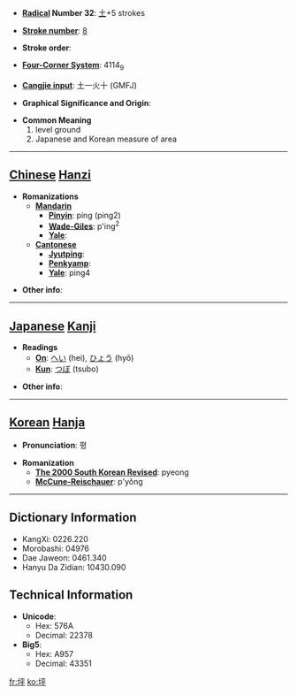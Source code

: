 * '''[[Wiktionary:Chinese radical index| Radical]] Number 32''': [[Wiktionary:Chinese radical index 土|土]]+5 strokes

* '''[[Wiktionary:Chinese total strokes index|Stroke number]]''': [[Wiktionary:Chinese total strokes index 8|8]]

* '''Stroke order''': 

* '''[[Wiktionary:Chinese four corner index|Four-Corner System]]''': 4114<sub>9</sub>

* '''[[Wiktionary:Chinese Cangjie index|Cangjie input]]''': 土一火十 (GMFJ)

* '''Graphical Significance and Origin''': 

* '''Common Meaning'''
*#level ground
*# Japanese and Korean measure of area


----

== [[Chinese]] [[Hanzi]] ==

* '''Romanizations'''
** '''[[Mandarin]]'''
*** '''[[Pinyin]]''': píng (ping2)
*** '''[[Wade-Giles]]''': p'ing<sup>2</sup>
*** '''[[Yale]]''': 
** '''[[Cantonese]]'''
*** '''[[Jyutping]]''':
*** '''[[Penkyamp]]''': 
*** '''[[Yale]]''': ping4

* '''Other info''': 

----

== [[Japanese]] [[Kanji]] ==

* '''Readings'''
** '''[[On]]''': [[へい]] (hei), [[ひょう]] (hyō)
** '''[[Kun]]''': [[つぼ]] (tsubo)

* '''Other info''':  

----

== [[Korean]] [[Hanja]] ==

* '''Pronunciation''': 평

* '''Romanization'''
** '''[[The 2000 South Korean Revised Romanization|The 2000 South Korean Revised]]''': pyeong
** '''[[McCune-Reischauer]]''': p'yŏng

----

== Dictionary Information ==

* KangXi: 0226.220
* Morobashi: 04976
* Dae Jaweon: 0461.340
* Hanyu Da Zidian: 10430.090

== Technical Information ==

* '''Unicode''':
** Hex: 576A
** Decimal: 22378
* '''Big5''':
** Hex: A957
** Decimal: 43351

[[fr:坪]]
[[ko:坪]]